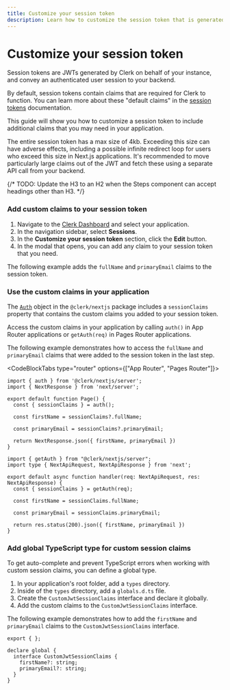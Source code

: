 ```yaml
---
title: Customize your session token
description: Learn how to customize the session token that is generated for you by Clerk.
---
```


# Customize your session token

Session tokens are JWTs generated by Clerk on behalf of your instance, and convey an authenticated user session to your backend.

By default, session tokens contain claims that are required for Clerk to function. You can learn more about these "default claims" in the [session tokens](/docs/backend-requests/resources/session-tokens) documentation.

This guide will show you how to customize a session token to include additional claims that you may need in your application.

<Callout type="danger">
  The entire session token has a max size of 4kb. Exceeding this size can have adverse effects, including a possible infinite redirect loop for users who exceed this size in Next.js applications.
  It's recommended to move particularly large claims out of the JWT and fetch these using a separate API call from your backend.
</Callout>

{/* TODO: Update the H3 to an H2 when the Steps component can accept headings other than H3. */}

<Steps>

### Add custom claims to your session token

1. Navigate to the [Clerk Dashboard](https://dashboard.clerk.com/last-active?path=sessions) and select your application.
2. In the navigation sidebar, select **Sessions**.
3. In the **Customize your session token** section, click the **Edit** button.
4. In the modal that opens, you can add any claim to your session token that you need.

The following example adds the `fullName` and `primaryEmail` claims to the session token.

<Images
src="/docs/images/advance/session-tokens/custom-session-example.png"
width={3024}
height={1748}
alt="Clerk Dashboard showing the custom claim modal"
/>

### Use the custom claims in your application

The [`Auth`](/docs/references/nextjs/auth-object) object in the `@clerk/nextjs` package includes a `sessionClaims` property that contains the custom claims you added to your session token.

Access the custom claims in your application by calling `auth()` in App Router applications or `getAuth(req)` in Pages Router applications.

The following example demonstrates how to access the `fullName` and `primaryEmail` claims that were added to the session token in the last step.

<CodeBlockTabs type="router" options={["App Router", "Pages Router"]}>
```tsx filename="app/page.tsx"
import { auth } from '@clerk/nextjs/server';
import { NextResponse } from 'next/server';

export default function Page() {
  const { sessionClaims } = auth();

  const firstName = sessionClaims?.fullName;

  const primaryEmail = sessionClaims?.primaryEmail;

  return NextResponse.json({ firstName, primaryEmail })
}
```

```tsx filename="pages/api/example.ts"
import { getAuth } from "@clerk/nextjs/server";
import type { NextApiRequest, NextApiResponse } from 'next';

export default async function handler(req: NextApiRequest, res: NextApiResponse) {
  const { sessionClaims } = getAuth(req);

  const firstName = sessionClaims.fullName;

  const primaryEmail = sessionClaims.primaryEmail;

  return res.status(200).json({ firstName, primaryEmail })
}
```
</CodeBlockTabs>

### Add global TypeScript type for custom session claims

To get auto-complete and prevent TypeScript errors when working with custom session claims, you can define a global type.

1. In your application's root folder, add a `types` directory.
2. Inside of the `types` directory, add a `globals.d.ts` file.
3. Create the `CustomJwtSessionClaims` interface and declare it globally.
4. Add the custom claims to the `CustomJwtSessionClaims` interface.

The following example demonstrates how to add the `firstName` and `primaryEmail` claims to the `CustomJwtSessionClaims` interface.

```tsx filename="types/globals.d.ts"
export { };

declare global {
  interface CustomJwtSessionClaims {
    firstName?: string;
    primaryEmail?: string;
  }
}
```

</Steps>
